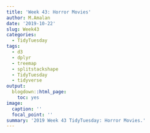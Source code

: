 ```yaml
---
title: 'Week 43: Horror Movies'
author: M.Amalan
date: '2019-10-22'
slug: Week43
categories:
  - TidyTuesday
tags:
  - d3
  - dplyr
  - treemap
  - splitstackshape
  - TidyTuesday
  - tidyverse
output:
  blogdown::html_page:
    toc: yes   
image:
  caption: ''
  focal_point: ''
summary: '2019 Week 43 TidyTuesday: Horror Movies.'  
---
```



